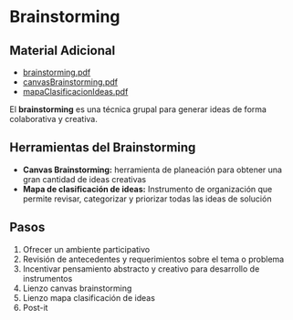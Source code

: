 # Brainstorming

## Material Adicional
- [brainstorming.pdf](/inacap/fvie01/docs/brainstorming.pdf)
- [canvasBrainstorming.pdf](/inacap/fvie01/docs/canvasBrainstorming.pdf)
- [mapaClasificacionIdeas.pdf](/inacap/fvie01/docs/mapaClasificacionIdeas.pdf)

El **brainstorming** es una técnica grupal para generar ideas de forma colaborativa y creativa.

## Herramientas del Brainstorming
- **Canvas Brainstorming:** herramienta de planeación para obtener una gran cantidad de ideas creativas
- **Mapa de clasificación de ideas:** Instrumento de organización que permite revisar, categorizar y priorizar todas las ideas de solución

## Pasos
1. Ofrecer un ambiente participativo
2. Revisión de antecedentes y requerimientos sobre el tema o problema
3. Incentivar pensamiento abstracto y creativo para desarrollo de instrumentos
4. Lienzo canvas brainstorming
5. Lienzo mapa clasificación de ideas
6. Post-it
